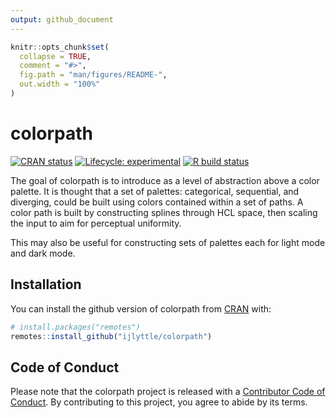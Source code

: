 ```yaml
---
output: github_document
---
```


<!-- README.md is generated from README.Rmd. Please edit that file -->

```r
knitr::opts_chunk$set(
  collapse = TRUE,
  comment = "#>",
  fig.path = "man/figures/README-",
  out.width = "100%"
)
```

# colorpath

<!-- badges: start -->
[![CRAN status](https://www.r-pkg.org/badges/version/colorpath)](https://CRAN.R-project.org/package=colorpath)
[![Lifecycle: experimental](https://img.shields.io/badge/lifecycle-experimental-orange.svg)](https://www.tidyverse.org/lifecycle/#experimental)
[![R build status](https://github.com/ijlyttle/colorpath/workflows/R-CMD-check/badge.svg)](https://github.com/ijlyttle/colorpath/actions)
<!-- badges: end -->

The goal of colorpath is to introduce as a level of abstraction above a color palette. It is thought that a set of palettes: categorical, sequential, and diverging, could be built using colors contained within a set of paths. A color path is built by constructing splines through HCL space, then scaling the input to aim for perceptual uniformity.

This may also be useful for constructing sets of palettes each for light mode and dark mode.

## Installation

You can install the github version of colorpath from [CRAN](https://CRAN.R-project.org) with:

``` r
# install.packages("remotes")
remotes::install_github("ijlyttle/colorpath")
```

## Code of Conduct

Please note that the colorpath project is released with a [Contributor Code of Conduct](https://contributor-covenant.org/version/2/0/CODE_OF_CONDUCT.html). By contributing to this project, you agree to abide by its terms.
